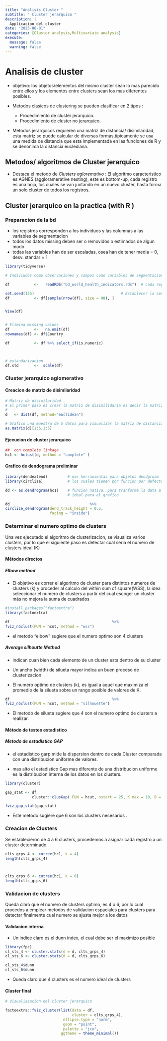 ```yaml
---
title: "Analisis Cluster "
subtitle: " Cluster jerarquico "
description: |
  Applicacion del cluster
date: "2025-06-01"
categories: [Cluster analysis,Multivariate analysis]
execute:
  message: false
  warning: false
---
```


# Analisis de cluster

-   objetivo: los objetos/elementos del mismo cluster sean lo mas parecido entre ellos y los elementos entre clusters sean los mas diferentes posibles.

-   Metodos clasicos de clustering se pueden clasificar en 2 tipos :

    -   Procedimiento de cluster jerarquico.
    -   Procedimiento de cluster no jerarquico.

-   Metodos jerarquicos requieren una matriz de distancia/ disimilaridad, esta matriz se puede calcular de diversas formas,tipicamente se usa una medida de distancia que esta implementada en las funciones de R y se denonima la distancia euclediana.

## Metodos/ algoritmos de Cluster jerarquico

-   Destaca el metodo de *Clusters agloremativo* : El algoritmo caracteristico es AGNES (aggloramerative nesting), este es bottom-up, cada registro es una hoja, los cuales se van juntando en un nuevo cluster, hasta forma un solo cluster de todos los registros.

## Cluster jerarquico en la practica (with R )

### Preparacion de la bd

-   los registros corresponden a los individuos y las columnas a las variables de segmentacion
-   todos los datos missing deben ser o removidos o estimados de algun modo
-   todas las variables han de ser escaladas, osea han de tener media = 0, desv. standar = 1

```r

library(tidyverse)

# Indiviudos como observaciones y campos como variables de segmentacion

df           <-   readRDS("bd_world_health_indicators.rds")  # cada registro es un pais 

set.seed(135)                                       # Establecer la semilla
df           <- df[sample(nrow(df), size = 98), ]


View(df)


# Elimina missing values
df           <-   na.omit(df)
rownames(df) <- df$Country

df           <- df %>% select_if(is.numeric)



# estandarizacion
df.std       <-  scale(df)


```

### Cluster jerarquico aglomerativo

#### Creacion de matriz de disimilaridad

```r

# Matriz de disimilaridad 
# El primer paso es crear la matriz de disimilidaria es decir la matriz de distancias
#  
d   <- dist(df, method="euclidean")

# Grafico una muestra de 5 datos para visualizar la matriz de distancia
as.matrix(d)[1:5,1:5]

```

#### Ejecucion de cluster jerarquico

```r
##  con complete linkage
hc1 <- hclust(d, method = "complete" )

```

#### Grafico de dendograma preliminar

```r


library(dendextend)         # mas herramientas para objetos dendgroam
library(circlize)           # los cuales tienen por funcion por defecto

dd <- as.dendrogram(hc1)    # funcion nativa, para tranforma la data a clase dedrograma
                            # ideal para el grafico

dd                                    %>% 
circlize_dendrogram(dend_track_height = 0.5,
                    facing = "inside")

```

### Determinar el numero optimo de clusters

Una vez ejecutado el algoritmo de clusterizacion, se visualiza varios clusters, por lo que el siguiente paso es detectar cual seria el numero de clusters ideal (K)

#### Métodos directos

::: panel-tabset
##### Elbow method

-   El objetivo es correr el algoritmo de cluster para distintos numeros de clusters (k) y proceder al calculo del within sum of square(WSS), la idea seleccionar el numero de clusters a partir del cual escoger un cluster más no mejora la suma de cuadrados

```r
#install.packages("factoextra")
library(factoextra)

df                                              %>% 
fviz_nbclust(FUN = hcut, method = "wss")

```

-   el metodo "elbow" sugiere que el numero optimo son 4 clusters

##### Average silhoutte Method

-   Indican cuan bien cada elemento de un cluster esta dentro de su cluster

-   Un ancho (width) de silueta mayor indica un buen proceso de clusterizacion

-   El numero optimo de clusters (k), es igual a aquel que maximiza el promedio de la silueta sobre un rango posible de valores de K.

```r

df                                              %>% 
fviz_nbclust(FUN = hcut, method = "silhouette")

```

-   El metodo de silueta sugiere que 4 son el numero optimo de clusters a realizar.
:::

#### Método de testeo estadistico

##### Metodo de estadistico GAP

-   el estadistico garp mide la dispersion dentro de cada Cluster comparada con una distribucion uniforme de valores.

-   mas alto el estadistico Gap mas diferente de una distribucion uniforme es la distribucion interna de los datos en los clusters.

```r
library(cluster)

gap_stat <- df                                                              %>% 
            cluster::clusGap( FUN = hcut, nstart = 25, K.max = 10, B = 50)

fviz_gap_stat(gap_stat)


```

-   Este metodo sugiere que 6 son los clusters necesarios .

### Creacion de Clusters

Se establecieron de 4 a 6 clusters, procedemos a asignar cada registro a un cluster determinado

```r


clts_grps_4 <- cutree(hc1, k = 4)
length(clts_grps_4)



clts_grps_6 <- cutree(hc1, k = 6)
length(clts_grps_6)


```

### Validacion de clusters

Queda claro que el numero de clusters optimo, es 4 o 6, por lo cual procedos a emplear metodos de validacion espaciales para clusters para detectar finalmente cual numero se ajusta mejor a los datos

#### Validacion interna

-   Un indice claro es el dunn index, el cual debe ser el maximizo posible

```r


library(fpc)
cl_sts_4 <- cluster.stats(d = d, clts_grps_4)
cl_sts_6 <- cluster.stats(d = d, clts_grps_6)

cl_sts_4$dunn
cl_sts_6$dunn
```

-   Queda claro que 4 clusters es el numero ideal de clusters

#### Cluster final

```r
# Visualiazacion del cluster jerarquico 

factoextra::fviz_cluster(list(data = df, 
                              cluster = clts_grps_4),
                          ellipse.type = "norm",
                          geom = "point",
                          palette = "jco",
                         ggtheme = theme_minimal())



```
